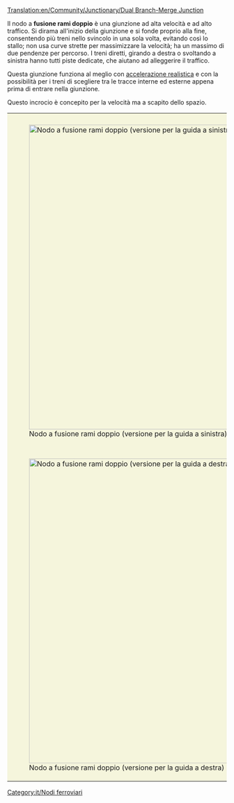 [[Translation:en/Community/Junctionary/Dual Branch-Merge Junction]]

{{it/Nodi ferroviari}}
{{it/Requisiti nodo|<!--1-->Molto costoso
|<!-- 2 -->4
|<!-- 3 -->1
|<!-- 4 -->1
|<!-- 5 -->2
|<!-- 6 -->1
|<!-- 7 -->1
|<!-- 8 -->0
|<!-- 9 -->1
|<!-- 10 -->0
|<!-- 11 -->0
|<!-- 12 -->0
|<!-- 13 -->
|<!-- 14 -->I treni guasti bloccano un solo binario.
|<!-- 15 -->
'''Pro'''
* Può gestire un elevato numero di treni alla volta.
* Gli ingorghi sono improbabili.
* I treni non devono affrontare rotatorie come nel nodo a quadrifoglio.
* Le tracce si dividono una volta entrate nella giunzione, evitando problemi di traffico.
'''Contro:'''
* I treni devono rallentare per salire pendii.
* Richiede una quantità enorme di spazio.
* Molto complesso e costoso da costruire.
<!-- 

Legenda numeri: 1 Costo; 2 Difficoltà di costruzione; 3 Tunnel; 4 Ponti; 5 Curve; 6 Dislivelli; 
7 Bivi; 8 Percorso diretto; 9 Percorsi naturali; 10 Stallo; 11 Rotatoria; 12 Segnale; 13 lasciare vuoto; 14 Guasti ; 15 Lista;

Per spiegazioni dettagliate sulla compilazione clicca sul titolo del template.
 -->
}}
Il nodo a '''fusione rami doppio''' è una giunzione ad alta velocità e ad alto traffico. Si dirama all'inizio della giunzione e si fonde proprio alla fine, consentendo più treni nello svincolo in una sola volta, evitando così lo stallo; non usa curve strette per massimizzare la velocità; ha un massimo di due pendenze per percorso. I treni diretti, girando a destra o svoltando a sinistra hanno tutti piste dedicate, che aiutano ad alleggerire il traffico.

Questa giunzione funziona al meglio con [[it/Impostazioni avanzate#Accelerazione realistica|accelerazione realistica]] e con la possibilità per i treni di scegliere tra le tracce interne ed esterne appena prima di entrare nella giunzione.

Questo incrocio è concepito per la velocità ma a scapito dello spazio.

{|style="border: 0px; margin: 5px auto 25px auto; Border-collapse: separate;" cellspacing="10"
|style="padding: 10px 10px 5px; 10px; background-color: #F5F5DC;"|[[File:en/DuelBranchMerge.png|thumb|center|700px|Nodo a fusione rami doppio (versione per la guida a sinistra)]]
|-
|style="padding: 10px 10px 5px; 10px; background-color: #F5F5DC;"|[[File:en/DuelBranchMerge RightSide.png|thumb|center|700px|Nodo a fusione rami doppio (versione per la guida a destra)]]
|}

[[Category:it/Nodi ferroviari]]